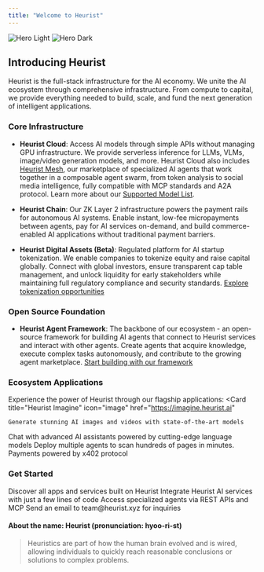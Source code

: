 ```yaml
---
title: "Welcome to Heurist"
---
```


<img
  className="block dark:hidden"
  src="/images/hero/light.png"
  alt="Hero Light"
/>
<img
  className="hidden dark:block"
  src="/images/hero/dark.png"
  alt="Hero Dark"
/>

## Introducing Heurist

Heurist is the full-stack infrastructure for the AI economy. We unite the AI ecosystem through comprehensive infrastructure. From compute to capital, we provide everything needed to build, scale, and fund the next generation of intelligent applications.

### Core Infrastructure

- **Heurist Cloud**: Access AI models through simple APIs without managing GPU infrastructure. We provide serverless inference for LLMs, VLMs, image/video generation models, and more. Heurist Cloud also includes [Heurist Mesh](https://docs.heurist.ai/agent-framework/heurist-mesh), our marketplace of specialized AI agents that work together in a composable agent swarm, from token analysis to social media intelligence, fully compatible with MCP standards and A2A protocol. Learn more about our [Supported Model List](https://docs.heurist.ai/dev-guide/supported-models).

- **Heurist Chain**: Our ZK Layer 2 infrastructure powers the payment rails for autonomous AI systems. Enable instant, low-fee micropayments between agents, pay for AI services on-demand, and build commerce-enabled AI applications without traditional payment barriers.

- **Heurist Digital Assets (Beta)**: Regulated platform for AI startup tokenization. We enable companies to tokenize equity and raise capital globally. Connect with global investors, ensure transparent cap table management, and unlock liquidity for early stakeholders while maintaining full regulatory compliance and security standards. [Explore tokenization opportunities](https://tokenize.heurist.ai)

### Open Source Foundation
- **Heurist Agent Framework**: The backbone of our ecosystem - an open-source framework for building AI agents that connect to Heurist services and interact with other agents. Create agents that acquire knowledge, execute complex tasks autonomously, and contribute to the growing agent marketplace. [Start building with our framework](https://agent.heurist.ai/)

### Ecosystem Applications
Experience the power of Heurist through our flagship applications:
<CardGroup cols={3}>
  <Card
    title="Heurist Imagine"
    icon="image"
    href="https://imagine.heurist.ai"
  >
    Generate stunning AI images and videos with state-of-the-art models
  </Card>
  <Card
    title="Pondera"
    icon="message"
    href="https://pondera.heurist.ai"
  >
    Chat with advanced AI assistants powered by cutting-edge language models
  </Card>
  <Card
    title="Heurist Deep Research"
    icon="magnifying-glass"
    href="https://research.heurist.ai"
  >
    Deploy multiple agents to scan hundreds of pages in minutes. Payments powered by x402 protocol
  </Card>
</CardGroup>

### Get Started
<CardGroup cols={2}>
  <Card
    title="Explore Heurist Ecosystem"
    icon="globe"
    href="https://www.heurist.ai/ecosystem"
  >
    Discover all apps and services built on Heurist
  </Card>
  <Card
    title="Start Building"
    icon="code"
    href="https://docs.heurist.ai/dev-guide/integration-overview"
  >
    Integrate Heurist AI services with just a few lines of code
  </Card>
</CardGroup>
<CardGroup cols={2}>
  <Card
    title="Heurist Mesh Agents"
    icon="network-wired"
    href="https://docs.heurist.ai/agent-framework/heurist-mesh"
  >
    Access specialized agents via REST APIs and MCP
  </Card>
  <Card
    title="Contact Us"
    icon="envelope"
    href="mailto:team@heurist.xyz"
  >
    Send an email to team@heurist.xyz for inquiries
  </Card>
</CardGroup>

#### About the name: Heurist (pronunciation: hyoo-ri-st)

> Heuristics are part of how the human brain evolved and is wired, allowing individuals to quickly reach reasonable conclusions or solutions to complex problems.
